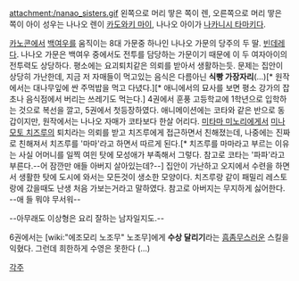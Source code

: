 attachment:/nanao_sisters.gif
왼쪽으로 머리 땋은 쪽이 렌, 오른쪽으로 머리 땋은 쪽이 아이
성우는 나나오 렌이 [[카도와키 마이]], 나나오 아이가 [[나카니시 타마키]]다.

[[카노콘]]에서 [[백여우]]를 움직이는 8대 가문중 하나인 나나오 가문의 당주의 두 딸. [[빈데레]]다.
나나오 가문은 백여우 중에서도 전투를 담당하는 가문이기 때문에 이 두 여자아이의 전투력도 상당하다. 평소에는 요괴퇴치같은 의뢰를 받아서 생활하는듯. 문제는 집안이 상당히 가난한데, 지금 저 자매들이 먹고있는 음식은 다름아닌 '''식빵 가장자리'''(...)[* 원작에서는 대나무잎에 싼 주먹밥을 먹고 다녔다.][* 애니에서의 묘사를 보면 평소 강가의 잡초나 음식점에서 버리는 쓰레기도 먹는다.] 4권에서 훈풍 고등학교에 1학년으로 입학하는 것으로 복선을 깔고, 5권에서 첫등장하였다. 애니메이션에는 코타와 같은 반으로 동갑이지만, 원작에서는 나나오 자매가 코타보다 한살 어리다. [[미타마 미노리]]에게서 [[미나모토 치즈루]]의 퇴치라는 의뢰를 받고 치즈루에게 접근하면서 친해졌는데, 나중에는 진짜로 친해져서 치즈루를 '마마'라고 하면서 따르게 된다.[* 치즈루를 마마라고 부르는 이유는 사실 어머니를 일찍 여읜 탓에 모성애가 부족해서 그렇다. 참고로 코타는 '파파'라고 부른다.--어 잠깐만 애들 아버지 살아있는데?--] 집안이 가난하고 오지에서 수련을 하면서 생활한 탓에 도시에 와서는 모든것이 생소한 모양이다. 치즈루랑 같이 패밀리 레스토랑에 갔을때도 난생 처음 가보는거라고 말하였다. 참고로 아버지는 무지하게 싫어한다. --애 들 뭐야 무서워--

--아무래도 이상형은 요리 잘하는 남자일지도.--

6권에서는 [wiki:"에조모리 노조무" 노조무]에게 '''수상 달리기'''라는 [[흠좀무]]스러운 스킬을 익혔다. 그런데 희한하게 수영은 못한다 (...)

[[각주]]
